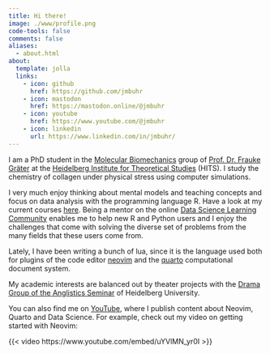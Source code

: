 ```yaml
---
title: Hi there!
image: ./www/profile.png
code-tools: false
comments: false
aliases:
  - about.html
about:
  template: jolla
  links:
    - icon: github
      href: https://github.com/jmbuhr
    - icon: mastodon
      href: https://mastodon.online/@jmbuhr
    - icon: youtube
      href: https://www.youtube.com/@jmbuhr
    - icon: linkedin
      url: https://www.linkedin.com/in/jmbuhr/
---
```


I am a PhD student in the [Molecular Biomechanics](https://www.h-its.org/research/mbm/) group of [Prof. Dr. Frauke Gräter](https://www.h-its.org/people/prof-dr-frauke-grater/) at the [Heidelberg Institute for Theoretical Studies](https://www.h-its.org/) (HITS).
I study the chemistry of collagen under physical stress using computer simulations.

I very much enjoy thinking about mental models and teaching concepts
and focus on data analysis with the programming language R.
Have a look at my current courses [here](/teaching).
Being a mentor on the online [Data Science Learning Community](https://dslc.io/)
enables me to help new R and Python users and I enjoy the challenges that come with
solving the diverse set of problems from the many fields that these users come from.

Lately, I have been writing a bunch of lua, since it is the language used both for plugins of the code editor [neovim](https://github.com/neovim/neovim) and the [quarto](https://quarto.org/) computational document system.

My academic interests are balanced out by theater projects with the [Drama Group of the Anglistics Seminar](https://ssg-as-heidelberg.de/) of Heidelberg University.

You can also find me on [YouTube](https://www.youtube.com/@jmbuhr), where I publish content about Neovim, Quarto and Data Science. For example, check out my video on getting started with Neovim:

{{< video https://www.youtube.com/embed/uYVlMN_yr0I >}}



<a rel="me" href="https://mastodon.online/@jmbuhr"></a>
